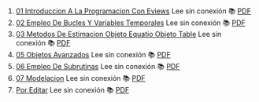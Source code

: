 1. [01 Introduccion A La Programacion Con Eviews](https://achalmaedison.netlify.app/programacion-software/eviews/2021-08-30-01-introduccion-a-la-programacion-con-eviews) Lee sin conexión 📚 [PDF](https://achalmaedison.netlify.app/programacion-software/eviews/2021-08-30-01-introduccion-a-la-programacion-con-eviews/index.pdf)
2. [02 Empleo De Bucles Y Variables Temporales](https://achalmaedison.netlify.app/programacion-software/eviews/2021-09-06-02-empleo-de-bucles-y-variables-temporales) Lee sin conexión 📚 [PDF](https://achalmaedison.netlify.app/programacion-software/eviews/2021-09-06-02-empleo-de-bucles-y-variables-temporales/index.pdf)
3. [03 Metodos De Estimacion Objeto Equatio Objeto Table](https://achalmaedison.netlify.app/programacion-software/eviews/2021-09-13-03-metodos-de-estimacion-objeto-equatio-objeto-table) Lee sin conexión 📚 [PDF](https://achalmaedison.netlify.app/programacion-software/eviews/2021-09-13-03-metodos-de-estimacion-objeto-equatio-objeto-table/index.pdf)
4. [05 Objetos Avanzados](https://achalmaedison.netlify.app/programacion-software/eviews/2022-02-07-05-objetos-avanzados) Lee sin conexión 📚 [PDF](https://achalmaedison.netlify.app/programacion-software/eviews/2022-02-07-05-objetos-avanzados/index.pdf)
5. [06 Empleo De Subrutinas](https://achalmaedison.netlify.app/programacion-software/eviews/2022-02-14-06-empleo-de-subrutinas) Lee sin conexión 📚 [PDF](https://achalmaedison.netlify.app/programacion-software/eviews/2022-02-14-06-empleo-de-subrutinas/index.pdf)
6. [07 Modelacion](https://achalmaedison.netlify.app/programacion-software/eviews/2022-02-21-07-modelacion) Lee sin conexión 📚 [PDF](https://achalmaedison.netlify.app/programacion-software/eviews/2022-02-21-07-modelacion/index.pdf)
7. [Por Editar](https://achalmaedison.netlify.app/programacion-software/eviews/2024-03-31-por-editar) Lee sin conexión 📚 [PDF](https://achalmaedison.netlify.app/programacion-software/eviews/2024-03-31-por-editar/index.pdf)
